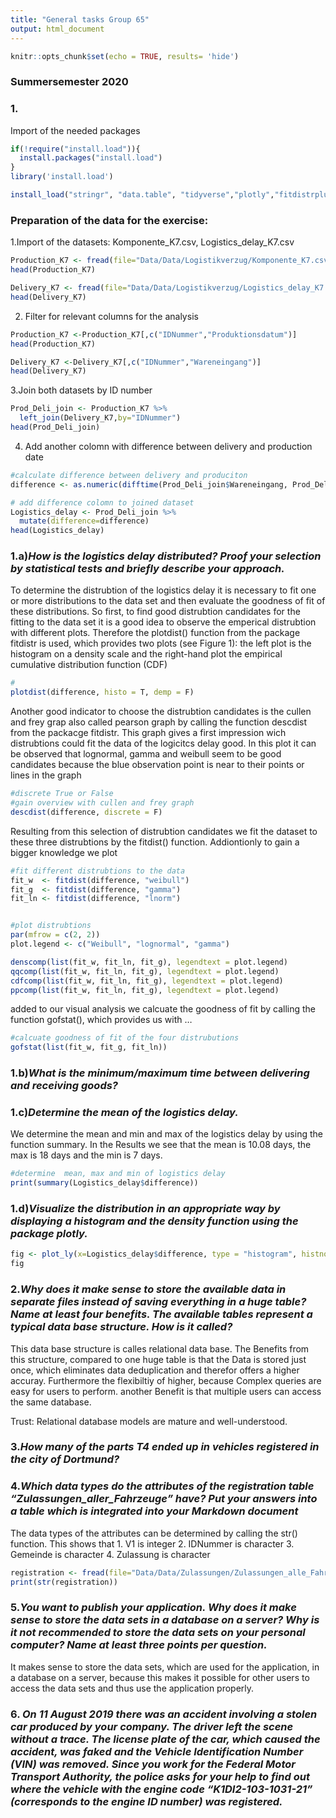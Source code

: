 ```yaml
---
title: "General tasks Group 65"
output: html_document
---
```


```r
knitr::opts_chunk$set(echo = TRUE, results= 'hide')
```

### Summersemester 2020

### 1.

Import of the needed packages

```r
if(!require("install.load")){
  install.packages("install.load")
}
library('install.load')

install_load("stringr", "data.table", "tidyverse","plotly","fitdistrplus")
```


### Preparation of the data for the exercise:
1.Import of the datasets: Komponente_K7.csv, Logistics_delay_K7.csv

```r
Production_K7 <- fread(file="Data/Data/Logistikverzug/Komponente_K7.csv")
head(Production_K7)

Delivery_K7 <- fread(file="Data/Data/Logistikverzug/Logistics_delay_K7.csv")
head(Delivery_K7)
```

2. Filter for relevant columns for the analysis

```r
Production_K7 <-Production_K7[,c("IDNummer","Produktionsdatum")]
head(Production_K7)

Delivery_K7 <-Delivery_K7[,c("IDNummer","Wareneingang")]
head(Delivery_K7)
```




3.Join both datasets by ID number

```r
Prod_Deli_join <- Production_K7 %>%
  left_join(Delivery_K7,by="IDNummer")
head(Prod_Deli_join)
```

4. Add another colomn with difference between delivery and production date

```r
#calculate difference between delivery and produciton
difference <- as.numeric(difftime(Prod_Deli_join$Wareneingang, Prod_Deli_join$Produktionsdatum, units = "days"))

# add difference colomn to joined dataset 
Logistics_delay <- Prod_Deli_join %>%
  mutate(difference=difference)
head(Logistics_delay)
```



### 1.a)*How is the logistics delay distributed? Proof your selection by statistical tests and briefly describe your approach.*

To determine the distrubtion of the logistics delay it is necessary to fit one or more distributions to the data set and then evaluate the goodness of fit of these distributions.
So first, to find good distrubtion candidates for the fitting to the data set it is a good idea to observe the emperical distrubtion with different plots. Therefore the plotdist() function from the package fitdistr is used, which provides two plots
(see Figure 1): the left plot is the histogram on a density scale and the right-hand plot the empirical cumulative distribution function (CDF)

```r
#
plotdist(difference, histo = T, demp = F)

```

Another good indicator to choose the distrubtion candidates is the cullen and frey grap also called pearson graph by calling the function descdist from the packacge fitdistr. This graph gives a first impression wich distrubtions could fit the data of the logicitcs delay good. 
In this plot it can be observed that lognormal, gamma and weibull seem to be good candidates because the blue observation point is near to their points or lines in the graph


```r
#discrete True or False
#gain overview with cullen and frey graph
descdist(difference, discrete = F)
```

Resulting from this selection of distrubtion candidates we fit the dataset to these three distrubtions by the fitdist() function. Addiontionly to gain a bigger knowledge we plot 
```r


#fit different distrubtions to the data 
fit_w  <- fitdist(difference, "weibull")
fit_g  <- fitdist(difference, "gamma")
fit_ln <- fitdist(difference, "lnorm")


#plot distrubtions
par(mfrow = c(2, 2))
plot.legend <- c("Weibull", "lognormal", "gamma")

denscomp(list(fit_w, fit_ln, fit_g), legendtext = plot.legend)
qqcomp(list(fit_w, fit_ln, fit_g), legendtext = plot.legend)
cdfcomp(list(fit_w, fit_ln, fit_g), legendtext = plot.legend)
ppcomp(list(fit_w, fit_ln, fit_g), legendtext = plot.legend)

```


added to our visual analysis we calcuate the goodness of fit by calling the function gofstat(), which provides us with ...
```r
#calcuate goodness of fit of the four distrubutions
gofstat(list(fit_w, fit_g, fit_ln))
```

### 1.b)*What is the minimum/maximum time between delivering and receiving goods?*

### 1.c)*Determine the mean of the logistics delay.*

We determine the mean and min and max of the logistics delay by using the function summary. In the Results we see that the mean is 10.08 days, the max is 18 days and the min is 7 days.

```r
#determine  mean, max and min of logistics delay
print(summary(Logistics_delay$difference))
```

### 1.d)*Visualize the distribution in an appropriate way by displaying a histogram and the density function using the package plotly.*

```r
fig <- plot_ly(x=Logistics_delay$difference, type = "histogram", histnorm = "probability")
fig
```

### 2.*Why does it make sense to store the available data in separate files instead of saving everything in a huge table? Name at least four benefits. The available tables represent a typical data base structure. How is it called?*


This data base structure is calles relational data base. The Benefits from this structure, compared to one huge table is that the Data is stored just once, which  eliminates data deduplication and therefor offers a higher accuray. Furthermore the flexibiltiy of higher, because Complex queries are easy for users to perform. another Benefit is that multiple users can access the same database.

Trust: Relational database models are mature and well-understood.

### 3.*How many of the parts T4 ended up in vehicles registered in the city of Dortmund?*

### 4.*Which data types do the attributes of the registration table "Zulassungen_aller_Fahrzeuge" have? Put your answers into a table which is integrated into your Markdown document*


The data types of the attributes can be determined by calling the str() function. This shows that 
1. V1 is integer
2. IDNummer is character
3. Gemeinde is character
4. Zulassung is character

```r
registration <- fread(file="Data/Data/Zulassungen/Zulassungen_alle_Fahrzeuge.csv",header=TRUE)
print(str(registration))
```


### 5.*You want to publish your application. Why does it make sense to store the data sets in a database on a server? Why is it not recommended to store the data sets on your personal computer? Name at least three points per question.*

It makes sense to store the data sets, which are used for the application, in a database on a server, because this makes it possible for other users to access the data sets and thus use the application properly.

### 6. *On 11 August 2019 there was an accident involving a stolen car produced by your company. The driver left the scene without a trace. The license plate of the car, which caused the accident, was faked and the Vehicle Identification Number (VIN) was removed. Since you work for the Federal Motor Transport Authority, the police asks for your help to find out where the vehicle with the engine code "K1DI2-103-1031-21" (corresponds to the engine ID number) was registered.*

